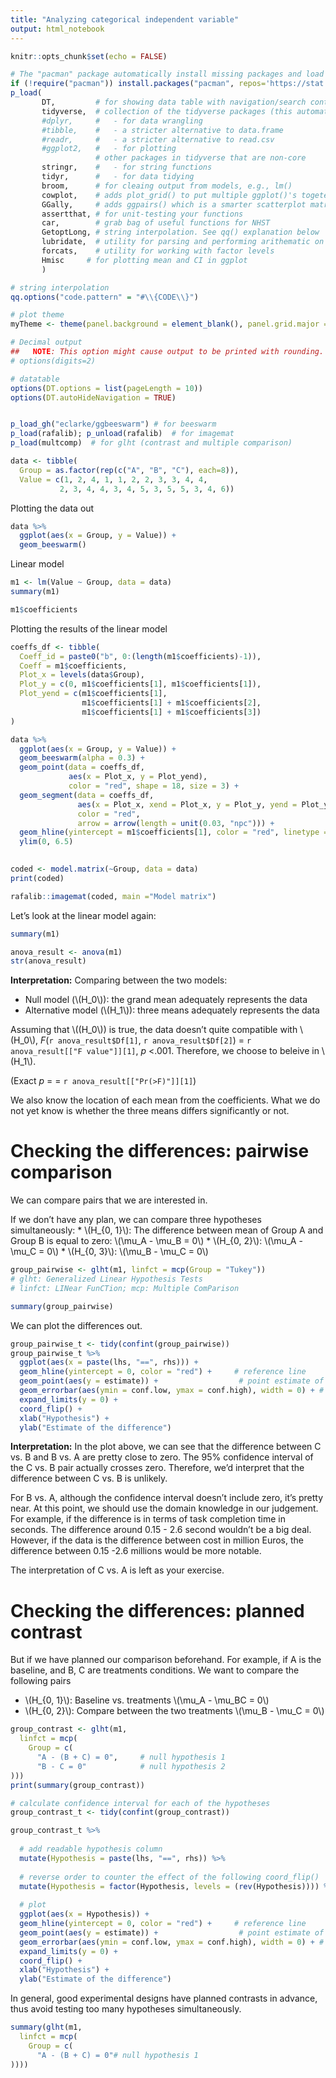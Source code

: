 ```yaml
---
title: "Analyzing categorical independent variable"
output: html_notebook
---
```


```r
knitr::opts_chunk$set(echo = FALSE)

# The "pacman" package automatically install missing packages and load them
if (!require("pacman")) install.packages("pacman", repos='https://stat.ethz.ch/CRAN/'); library(pacman)
p_load(
       DT,         # for showing data table with navigation/search controls
       tidyverse,  # collection of the tidyverse packages (this automatically load the following):
       #dplyr,     #   - for data wrangling
       #tibble,    #   - a stricter alternative to data.frame
       #readr,     #   - a stricter alternative to read.csv
       #ggplot2,   #   - for plotting
                   # other packages in tidyverse that are non-core
       stringr,    #   - for string functions
       tidyr,      #   - for data tidying
       broom,      # for cleaing output from models, e.g., lm()
       cowplot,    # adds plot_grid() to put multiple ggplot()'s togeter
       GGally,     # adds ggpairs() which is a smarter scatterplot matrix
       assertthat, # for unit-testing your functions
       car,        # grab bag of useful functions for NHST
       GetoptLong, # string interpolation. See qq() explanation below
       lubridate,  # utility for parsing and performing arithematic on dates 
       forcats,    # utility for working with factor levels
       Hmisc     # for plotting mean and CI in ggplot
       )

# string interpolation
qq.options("code.pattern" = "#\\{CODE\\}") 

# plot theme
myTheme <- theme(panel.background = element_blank(), panel.grid.major = element_line(color="lightgrey", size = 0.2))

# Decimal output
##   NOTE: This option might cause output to be printed with rounding. (default value = 7)
# options(digits=2)   

# datatable
options(DT.options = list(pageLength = 10))
options(DT.autoHideNavigation = TRUE)


p_load_gh("eclarke/ggbeeswarm") # for beeswarm
p_load(rafalib); p_unload(rafalib)  # for imagemat
p_load(multcomp)  # for glht (contrast and multiple comparison)
```

```r
data <- tibble(
  Group = as.factor(rep(c("A", "B", "C"), each=8)), 
  Value = c(1, 2, 4, 1, 1, 2, 2, 3, 3, 4, 4,
           2, 3, 4, 4, 3, 4, 5, 3, 5, 5, 3, 4, 6))
```

Plotting the  data out
```r
data %>% 
  ggplot(aes(x = Group, y = Value)) +
  geom_beeswarm()
```

Linear model
```r
m1 <- lm(Value ~ Group, data = data)
summary(m1)
```
```r
m1$coefficients
```


Plotting the results of the linear model
```r

coeffs_df <- tibble(
  Coeff_id = paste0("b", 0:(length(m1$coefficients)-1)),
  Coeff = m1$coefficients,
  Plot_x = levels(data$Group),
  Plot_y = c(0, m1$coefficients[1], m1$coefficients[1]),
  Plot_yend = c(m1$coefficients[1], 
                m1$coefficients[1] + m1$coefficients[2], 
                m1$coefficients[1] + m1$coefficients[3])
)

data %>% 
  ggplot(aes(x = Group, y = Value)) +
  geom_beeswarm(alpha = 0.3) +
  geom_point(data = coeffs_df, 
             aes(x = Plot_x, y = Plot_yend), 
             color = "red", shape = 18, size = 3) +
  geom_segment(data = coeffs_df, 
               aes(x = Plot_x, xend = Plot_x, y = Plot_y, yend = Plot_yend), 
               color = "red",
               arrow = arrow(length = unit(0.03, "npc"))) +
  geom_hline(yintercept = m1$coefficients[1], color = "red", linetype = "dashed") +
  ylim(0, 6.5)
  
```

```r
coded <- model.matrix(~Group, data = data)
print(coded)
```

```r
rafalib::imagemat(coded, main ="Model matrix")
```

Let's look at the linear model again:
```r
summary(m1)
```
```r

anova_result <- anova(m1)
str(anova_result)
```


**Interpretation:** Comparing between the two models: 

* Null model (\\(H_0\\)): the grand mean adequately represents the data
* Alternative model (\\(H_1\\)): three means adequately represents the data

Assuming that \\((H_0\\)) is true, the data doesn't quite compatible with \\(H_0\\), *F*(`r anova_result$Df[1]`, `r anova_result$Df[2]`) = `r anova_result[["F value"]][1]`, *p* <.001. Therefore, we choose to beleive in \\(H_1\\).

(Exact *p* = = `r anova_result[["Pr(>F)"]][1]`)

We also know the location of each mean from the coefficients. What we do not yet know is whether the three means differs significantly or not.


# Checking the differences: pairwise comparison
We can compare pairs that we are interested in.

If we don't have any plan, we can compare three hypotheses simultaneously:
* \\(H_{0, 1}\\): The difference between mean of Group A and Group B is equal to zero: \\(\\mu_A - \\mu_B = 0\\) 
* \\(H_{0, 2}\\): \\(\\mu_A - \\mu_C = 0\\) 
* \\(H_{0, 3}\\): \\(\\mu_B - \\mu_C = 0\\) 
```r
group_pairwise <- glht(m1, linfct = mcp(Group = "Tukey"))
# glht: Generalized Linear Hypothesis Tests
# linfct: LINear FunCTion; mcp: Multiple ComParison

summary(group_pairwise)
```

We can plot the differences out. 
```r
group_pairwise_t <- tidy(confint(group_pairwise))
group_pairwise_t %>% 
  ggplot(aes(x = paste(lhs, "==", rhs))) +
  geom_hline(yintercept = 0, color = "red") +     # reference line
  geom_point(aes(y = estimate)) +                  # point estimate of the difference
  geom_errorbar(aes(ymin = conf.low, ymax = conf.high), width = 0) + # 95% CI of the difference
  expand_limits(y = 0) +
  coord_flip() +
  xlab("Hypothesis") +
  ylab("Estimate of the difference")
```

**Interpretation:** In the plot above, we can see that the difference between C vs. B and B vs. A are pretty close to zero. The 95% confidence interval of the C vs. B pair actually crosses zero. Therefore, we'd interpret that the difference between C vs. B is unlikely. 

For B vs. A, although the confidence interval doesn't include zero, it's pretty near. At this point, we should use the domain knowledge in our judgement. For example, if the difference is in terms of task completion time in seconds. The difference around 0.15 - 2.6 second wouldn't be a big deal. However, if the data is the difference between cost in million Euros, the difference between 0.15 -2.6 millions would be more notable.

The interpretation of C vs. A is left as your exercise.


# Checking the differences: planned contrast
But if we have planned our comparison beforehand. For example, if A is the baseline, and B, C are treatments conditions. We want to compare the following pairs

* \\(H_{0, 1}\\): Baseline vs. treatments \\(\\mu_A - \\mu_BC = 0\\) 
* \\(H_{0, 2}\\): Compare between the two treatments \\(\\mu_B - \\mu_C = 0\\) 
```r
group_contrast <- glht(m1, 
  linfct = mcp(
    Group = c(
      "A - (B + C) = 0",     # null hypothesis 1
      "B - C = 0"            # null hypothesis 2
)))
print(summary(group_contrast))

# calculate confidence interval for each of the hypotheses
group_contrast_t <- tidy(confint(group_contrast))

group_contrast_t %>% 
  
  # add readable hypothesis column
  mutate(Hypothesis = paste(lhs, "==", rhs)) %>% 
  
  # reverse order to counter the effect of the following coord_flip()
  mutate(Hypothesis = factor(Hypothesis, levels = (rev(Hypothesis)))) %>%
  
  # plot
  ggplot(aes(x = Hypothesis)) +
  geom_hline(yintercept = 0, color = "red") +     # reference line
  geom_point(aes(y = estimate)) +                  # point estimate of the difference
  geom_errorbar(aes(ymin = conf.low, ymax = conf.high), width = 0) + # 95% CI of the difference
  expand_limits(y = 0) +
  coord_flip() +
  xlab("Hypothesis") +
  ylab("Estimate of the difference")
```

In general, good experimental designs have planned contrasts in advance, thus avoid testing too many hypotheses simultaneously.

```r
summary(glht(m1, 
  linfct = mcp(
    Group = c(
      "A - (B + C) = 0"# null hypothesis 1
))))
```





